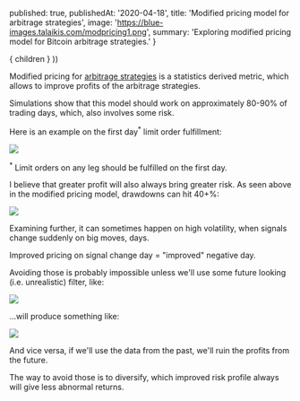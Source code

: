 

  published: true,
  publishedAt: '2020-04-18',
  title: 'Modified pricing model for arbitrage strategies',
  image: 'https://blue-images.talaikis.com/modpricing1.png',
  summary: 'Exploring modified pricing model for Bitcoin arbitrage strategies.'
}

  <BlogPost path={router.pathname} meta={meta}>
    { children }
  </BlogPost>
))

Modified pricing for [arbitrage strategies](/posts/bitcoin-arbitrage-strategies-live) is a statistics derived metric, which allows to improve profits of the arbitrage strategies.

Simulations show that this model should work on approximately 80-90% of trading days, which, also involves some risk.

Here is an example on the first day<sup>*</sup> limit order fulfillment:

![](https://blue-images.talaikis.com/modpricing1.png)

<sup>*</sup> Limit orders on any leg should be fulfilled on the first day.

I believe that greater profit will also always bring greater risk. As seen above in the modified pricing model, drawdowns can hit 40+%:

![](https://blue-images.talaikis.com/modpricing2.png)

Examining further, it can sometimes happen on high volatility, when signals change suddenly on big moves, days.

Improved pricing on signal change day = "improved" negative day.

Avoiding those is probably impossible unless we'll use some future looking (i.e. unrealistic) filter, like:

![](https://blue-images.talaikis.com/modpricing3.png)

...will produce something like:

![](https://blue-images.talaikis.com/modpricing4.png)

And vice versa, if we'll use the data from the past, we'll ruin the profits from the future.

The way to avoid those is to diversify, which improved risk profile always will give less abnormal returns.

